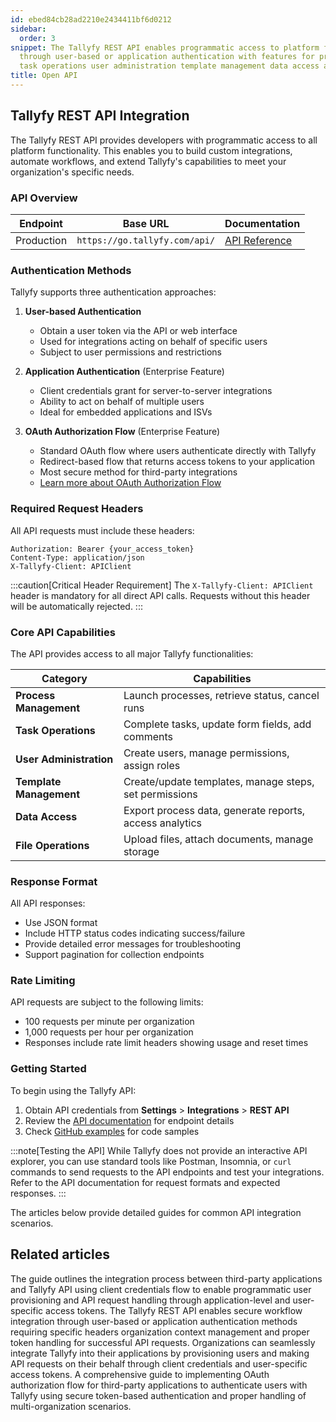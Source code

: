 ```yaml
---
id: ebed84cb28ad2210e2434411bf6d0212
sidebar:
  order: 3
snippet: The Tallyfy REST API enables programmatic access to platform functionality
  through user-based or application authentication with features for process management
  task operations user administration template management data access and file operations.
title: Open API
---
```


## Tallyfy REST API Integration

The Tallyfy REST API provides developers with programmatic access to all platform functionality. This enables you to build custom integrations, automate workflows, and extend Tallyfy's capabilities to meet your organization's specific needs.

### API Overview

| Endpoint | Base URL | Documentation |
|----------|----------|---------------|
| Production | `https://go.tallyfy.com/api/` | [API Reference](https://go.tallyfy.com/api/) |

### Authentication Methods

Tallyfy supports three authentication approaches:

1. **User-based Authentication**
   - Obtain a user token via the API or web interface
   - Used for integrations acting on behalf of specific users
   - Subject to user permissions and restrictions

2. **Application Authentication** (Enterprise Feature)
   - Client credentials grant for server-to-server integrations
   - Ability to act on behalf of multiple users
   - Ideal for embedded applications and ISVs

3. **OAuth Authorization Flow** (Enterprise Feature)
   - Standard OAuth flow where users authenticate directly with Tallyfy
   - Redirect-based flow that returns access tokens to your application
   - Most secure method for third-party integrations
   - [Learn more about OAuth Authorization Flow](/products/pro/integrations/open-api/oauth-authorization-flow/)

### Required Request Headers

All API requests must include these headers:

```
Authorization: Bearer {your_access_token}
Content-Type: application/json
X-Tallyfy-Client: APIClient
```

:::caution[Critical Header Requirement]
The `X-Tallyfy-Client: APIClient` header is mandatory for all direct API calls. Requests without this header will be automatically rejected.
:::

### Core API Capabilities

The API provides access to all major Tallyfy functionalities:

| Category | Capabilities |
|----------|--------------|
| **Process Management** | Launch processes, retrieve status, cancel runs |
| **Task Operations** | Complete tasks, update form fields, add comments |
| **User Administration** | Create users, manage permissions, assign roles |
| **Template Management** | Create/update templates, manage steps, set permissions |
| **Data Access** | Export process data, generate reports, access analytics |
| **File Operations** | Upload files, attach documents, manage storage |

### Response Format

All API responses:
- Use JSON format
- Include HTTP status codes indicating success/failure
- Provide detailed error messages for troubleshooting
- Support pagination for collection endpoints

### Rate Limiting

API requests are subject to the following limits:

- 100 requests per minute per organization
- 1,000 requests per hour per organization
- Responses include rate limit headers showing usage and reset times

### Getting Started

To begin using the Tallyfy API:

1. Obtain API credentials from **Settings** > **Integrations** > **REST API**
2. Review the [API documentation](https://go.tallyfy.com/api/) for endpoint details
3. Check [GitHub examples](https://github.com/tallyfy/api-support/) for code samples

:::note[Testing the API]
While Tallyfy does not provide an interactive API explorer, you can use standard tools like Postman, Insomnia, or `curl` commands to send requests to the API endpoints and test your integrations. Refer to the API documentation for request formats and expected responses.
:::

The articles below provide detailed guides for common API integration scenarios.


<PageTree />


## Related articles
<CardGrid>
<LinkTitleCard header="<b>Open Api > API usage as a third-party application instead of a user</b>" href="/products/pro/integrations/open-api/access-api-as-a-third-party-application-instead-of-a-user/" > The guide outlines the integration process between third-party applications and Tallyfy API using client credentials flow to enable programmatic user provisioning and API request handling through application-level and user-specific access tokens. </LinkTitleCard>
<LinkTitleCard header="<b>Open Api > Integrate with Tallyfy using the API</b>" href="/products/pro/integrations/open-api/how-to-integrate-with-tallyfy-using-api/" > The Tallyfy REST API enables secure workflow integration through user-based or application authentication methods requiring specific headers organization context management and proper token handling for successful API requests. </LinkTitleCard>
<LinkTitleCard header="<b>Open Api > API usage as a third-party application instead of a user</b>" href="/products/pro/integrations/open-api/access-api-as-a-third-party-application-instead-of-a-user/" > Organizations can seamlessly integrate Tallyfy into their applications by provisioning users and making API requests on their behalf through client credentials and user-specific access tokens. </LinkTitleCard>
<LinkTitleCard header="<b>Open Api > OAuth authorization flow for third-party applications</b>" href="/products/pro/integrations/open-api/oauth-authorization-flow/" > A comprehensive guide to implementing OAuth authorization flow for third-party applications to authenticate users with Tallyfy using secure token-based authentication and proper handling of multi-organization scenarios. </LinkTitleCard>
</CardGrid>